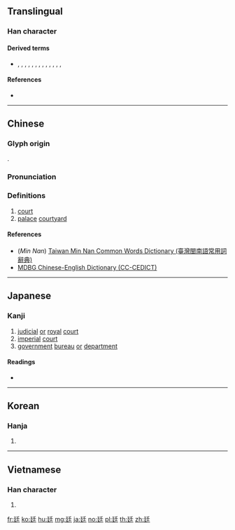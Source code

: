 ==Translingual==

===Han character===
{{Han char|rn=54|rad=廴|as=04|sn=7|four=12401|canj=NKHG|ids=⿺廴𡈼}}

====Derived terms====
* {{l|mul|挺}}, {{l|mul|庭}}, {{l|mul|艇}}, {{l|mul|霆}}, {{l|mul|蜓}}, {{l|mul|珽}}, {{l|mul|綎}}, {{l|mul|娗}}, {{l|mul|莛}}, {{l|mul|筳}}, {{l|mul|梃}}, {{l|mul|侹}}, {{l|mul|頲}}, {{l|mul|鋌}}

====References====
* {{Han ref|kx=0353.020|dkj=09571|dj=0667.010|hdz=10403.110|uh=5EF7|ud=24311|bh=A7CA|bd=42954}}

----

==Chinese==
{{zh-forms}}

===Glyph origin===
{{Han etym}}
{{Han compound|廴|𡈼|c1=s|c2=p|ls=psc}}.

===Pronunciation===
{{zh-pron
|m=tíng
|c=ting4
|mn=têng
|mn-t=têng5
|mc=y
|oc=y
|ma=
|cat=n
}}

===Definitions===
{{zh-hanzi}}

# [[court]]
# [[palace]] [[courtyard]]

====References====
* (''Min Nan'') [http://twblg.dict.edu.tw/holodict_new/index.html Taiwan Min Nan Common Words Dictionary (臺灣閩南語常用詞辭典)]
* [http://www.mdbg.net/chindict/chindict.php?page=worddict&wdrst=1&wdqtm=0&wdqcham=1&wdqt=%E5%BB%B7 MDBG Chinese-English Dictionary (CC-CEDICT)]

----

==Japanese==

===Kanji===
{{ja-kanji|grade=c|rs=廴04}}

# [[judicial]] [[or]] [[royal]] [[court]]
# [[imperial]] [[court]]
# [[government]] [[bureau]] [[or]] [[department]]

====Readings====
* {{ja-readings|on=[[てい]] (tei)|kun=[[にわ]] (niwa)}}

----

==Korean==

===Hanja===
{{ko-hanja|hangeul=정|rv=jeong|mr=chŏng}}

# {{defn|lang=ko|sort=廴04}}

----

==Vietnamese==

===Han character===
{{vi-hantu|[[đình]]|rs=廴04}}

# {{defn|lang=vi|sort=廴04}}

[[fr:廷]]
[[ko:廷]]
[[hu:廷]]
[[mg:廷]]
[[ja:廷]]
[[no:廷]]
[[pl:廷]]
[[th:廷]]
[[zh:廷]]